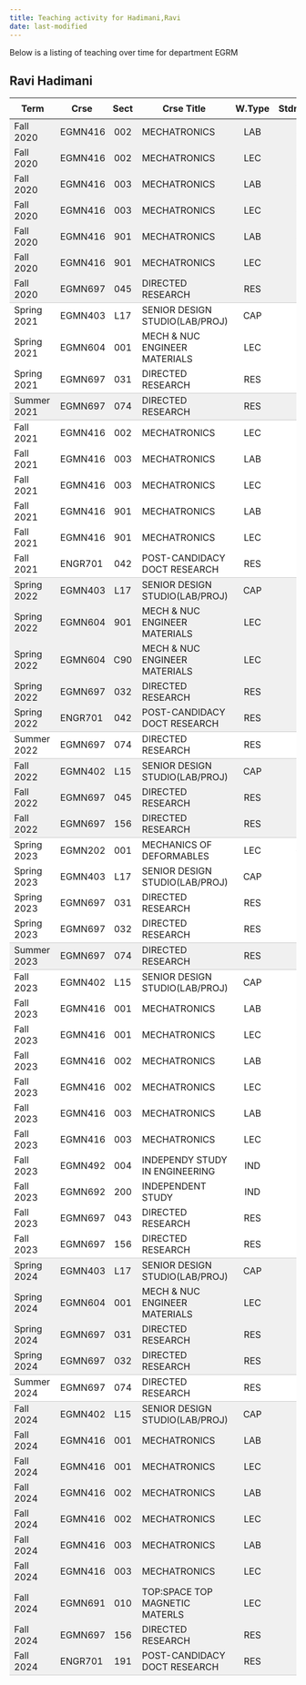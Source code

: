```yaml
---
title: Teaching activity for Hadimani,Ravi
date: last-modified
---
```


Below is a listing of teaching over time for department EGRM


## Ravi Hadimani

<style type="text/css">
#T_cb470 table {
  width: 100%;
  border-collapse: collapse;
}
#T_cb470 th {
  text-align: center;
  padding: 8px;
}
#T_cb470 td:nth-child(1) {
  padding-right: 10px;
  text-align: left;
}
#T_cb470 td:nth-child(2) {
  padding-right: 5px;
  text-align: left;
}
#T_cb470  td:nth-child(4) {
  padding-right: 5px;
  text-align: left;
}
#T_cb470 td:nth-child(3) {
  text-align: center;
}
#T_cb470  td:nth-child(5) {
  text-align: center;
}
#T_cb470 td:nth-child(6) {
  text-align: right;
}
#T_cb470  td:nth-child(7) {
  text-align: right;
}
#T_cb470_row0_col0, #T_cb470_row0_col1, #T_cb470_row0_col2, #T_cb470_row0_col3, #T_cb470_row0_col4, #T_cb470_row0_col5, #T_cb470_row0_col6, #T_cb470_row1_col0, #T_cb470_row1_col1, #T_cb470_row1_col2, #T_cb470_row1_col3, #T_cb470_row1_col4, #T_cb470_row1_col5, #T_cb470_row1_col6, #T_cb470_row2_col0, #T_cb470_row2_col1, #T_cb470_row2_col2, #T_cb470_row2_col3, #T_cb470_row2_col4, #T_cb470_row2_col5, #T_cb470_row2_col6, #T_cb470_row3_col0, #T_cb470_row3_col1, #T_cb470_row3_col2, #T_cb470_row3_col3, #T_cb470_row3_col4, #T_cb470_row3_col5, #T_cb470_row3_col6, #T_cb470_row4_col0, #T_cb470_row4_col1, #T_cb470_row4_col2, #T_cb470_row4_col3, #T_cb470_row4_col4, #T_cb470_row4_col5, #T_cb470_row4_col6, #T_cb470_row5_col0, #T_cb470_row5_col1, #T_cb470_row5_col2, #T_cb470_row5_col3, #T_cb470_row5_col4, #T_cb470_row5_col5, #T_cb470_row5_col6, #T_cb470_row17_col0, #T_cb470_row17_col1, #T_cb470_row17_col2, #T_cb470_row17_col3, #T_cb470_row17_col4, #T_cb470_row17_col5, #T_cb470_row17_col6, #T_cb470_row18_col0, #T_cb470_row18_col1, #T_cb470_row18_col2, #T_cb470_row18_col3, #T_cb470_row18_col4, #T_cb470_row18_col5, #T_cb470_row18_col6, #T_cb470_row19_col0, #T_cb470_row19_col1, #T_cb470_row19_col2, #T_cb470_row19_col3, #T_cb470_row19_col4, #T_cb470_row19_col5, #T_cb470_row19_col6, #T_cb470_row20_col0, #T_cb470_row20_col1, #T_cb470_row20_col2, #T_cb470_row20_col3, #T_cb470_row20_col4, #T_cb470_row20_col5, #T_cb470_row20_col6, #T_cb470_row23_col0, #T_cb470_row23_col1, #T_cb470_row23_col2, #T_cb470_row23_col3, #T_cb470_row23_col4, #T_cb470_row23_col5, #T_cb470_row23_col6, #T_cb470_row24_col0, #T_cb470_row24_col1, #T_cb470_row24_col2, #T_cb470_row24_col3, #T_cb470_row24_col4, #T_cb470_row24_col5, #T_cb470_row24_col6, #T_cb470_row42_col0, #T_cb470_row42_col1, #T_cb470_row42_col2, #T_cb470_row42_col3, #T_cb470_row42_col4, #T_cb470_row42_col5, #T_cb470_row42_col6, #T_cb470_row43_col0, #T_cb470_row43_col1, #T_cb470_row43_col2, #T_cb470_row43_col3, #T_cb470_row43_col4, #T_cb470_row43_col5, #T_cb470_row43_col6, #T_cb470_row44_col0, #T_cb470_row44_col1, #T_cb470_row44_col2, #T_cb470_row44_col3, #T_cb470_row44_col4, #T_cb470_row44_col5, #T_cb470_row44_col6, #T_cb470_row47_col0, #T_cb470_row47_col1, #T_cb470_row47_col2, #T_cb470_row47_col3, #T_cb470_row47_col4, #T_cb470_row47_col5, #T_cb470_row47_col6, #T_cb470_row48_col0, #T_cb470_row48_col1, #T_cb470_row48_col2, #T_cb470_row48_col3, #T_cb470_row48_col4, #T_cb470_row48_col5, #T_cb470_row48_col6, #T_cb470_row49_col0, #T_cb470_row49_col1, #T_cb470_row49_col2, #T_cb470_row49_col3, #T_cb470_row49_col4, #T_cb470_row49_col5, #T_cb470_row49_col6, #T_cb470_row50_col0, #T_cb470_row50_col1, #T_cb470_row50_col2, #T_cb470_row50_col3, #T_cb470_row50_col4, #T_cb470_row50_col5, #T_cb470_row50_col6, #T_cb470_row51_col0, #T_cb470_row51_col1, #T_cb470_row51_col2, #T_cb470_row51_col3, #T_cb470_row51_col4, #T_cb470_row51_col5, #T_cb470_row51_col6, #T_cb470_row52_col0, #T_cb470_row52_col1, #T_cb470_row52_col2, #T_cb470_row52_col3, #T_cb470_row52_col4, #T_cb470_row52_col5, #T_cb470_row52_col6, #T_cb470_row53_col0, #T_cb470_row53_col1, #T_cb470_row53_col2, #T_cb470_row53_col3, #T_cb470_row53_col4, #T_cb470_row53_col5, #T_cb470_row53_col6, #T_cb470_row54_col0, #T_cb470_row54_col1, #T_cb470_row54_col2, #T_cb470_row54_col3, #T_cb470_row54_col4, #T_cb470_row54_col5, #T_cb470_row54_col6, #T_cb470_row55_col0, #T_cb470_row55_col1, #T_cb470_row55_col2, #T_cb470_row55_col3, #T_cb470_row55_col4, #T_cb470_row55_col5, #T_cb470_row55_col6 {
  background-color: #f0f0f0;
  border-bottom: none;
}
#T_cb470_row6_col0, #T_cb470_row6_col1, #T_cb470_row6_col2, #T_cb470_row6_col3, #T_cb470_row6_col4, #T_cb470_row6_col5, #T_cb470_row6_col6, #T_cb470_row10_col0, #T_cb470_row10_col1, #T_cb470_row10_col2, #T_cb470_row10_col3, #T_cb470_row10_col4, #T_cb470_row10_col5, #T_cb470_row10_col6, #T_cb470_row21_col0, #T_cb470_row21_col1, #T_cb470_row21_col2, #T_cb470_row21_col3, #T_cb470_row21_col4, #T_cb470_row21_col5, #T_cb470_row21_col6, #T_cb470_row25_col0, #T_cb470_row25_col1, #T_cb470_row25_col2, #T_cb470_row25_col3, #T_cb470_row25_col4, #T_cb470_row25_col5, #T_cb470_row25_col6, #T_cb470_row30_col0, #T_cb470_row30_col1, #T_cb470_row30_col2, #T_cb470_row30_col3, #T_cb470_row30_col4, #T_cb470_row30_col5, #T_cb470_row30_col6, #T_cb470_row45_col0, #T_cb470_row45_col1, #T_cb470_row45_col2, #T_cb470_row45_col3, #T_cb470_row45_col4, #T_cb470_row45_col5, #T_cb470_row45_col6, #T_cb470_row56_col0, #T_cb470_row56_col1, #T_cb470_row56_col2, #T_cb470_row56_col3, #T_cb470_row56_col4, #T_cb470_row56_col5, #T_cb470_row56_col6 {
  background-color: #f0f0f0;
  border-bottom: 1px solid #ccc;
}
#T_cb470_row7_col0, #T_cb470_row7_col1, #T_cb470_row7_col2, #T_cb470_row7_col3, #T_cb470_row7_col4, #T_cb470_row7_col5, #T_cb470_row7_col6, #T_cb470_row8_col0, #T_cb470_row8_col1, #T_cb470_row8_col2, #T_cb470_row8_col3, #T_cb470_row8_col4, #T_cb470_row8_col5, #T_cb470_row8_col6, #T_cb470_row11_col0, #T_cb470_row11_col1, #T_cb470_row11_col2, #T_cb470_row11_col3, #T_cb470_row11_col4, #T_cb470_row11_col5, #T_cb470_row11_col6, #T_cb470_row12_col0, #T_cb470_row12_col1, #T_cb470_row12_col2, #T_cb470_row12_col3, #T_cb470_row12_col4, #T_cb470_row12_col5, #T_cb470_row12_col6, #T_cb470_row13_col0, #T_cb470_row13_col1, #T_cb470_row13_col2, #T_cb470_row13_col3, #T_cb470_row13_col4, #T_cb470_row13_col5, #T_cb470_row13_col6, #T_cb470_row14_col0, #T_cb470_row14_col1, #T_cb470_row14_col2, #T_cb470_row14_col3, #T_cb470_row14_col4, #T_cb470_row14_col5, #T_cb470_row14_col6, #T_cb470_row15_col0, #T_cb470_row15_col1, #T_cb470_row15_col2, #T_cb470_row15_col3, #T_cb470_row15_col4, #T_cb470_row15_col5, #T_cb470_row15_col6, #T_cb470_row26_col0, #T_cb470_row26_col1, #T_cb470_row26_col2, #T_cb470_row26_col3, #T_cb470_row26_col4, #T_cb470_row26_col5, #T_cb470_row26_col6, #T_cb470_row27_col0, #T_cb470_row27_col1, #T_cb470_row27_col2, #T_cb470_row27_col3, #T_cb470_row27_col4, #T_cb470_row27_col5, #T_cb470_row27_col6, #T_cb470_row28_col0, #T_cb470_row28_col1, #T_cb470_row28_col2, #T_cb470_row28_col3, #T_cb470_row28_col4, #T_cb470_row28_col5, #T_cb470_row28_col6, #T_cb470_row31_col0, #T_cb470_row31_col1, #T_cb470_row31_col2, #T_cb470_row31_col3, #T_cb470_row31_col4, #T_cb470_row31_col5, #T_cb470_row31_col6, #T_cb470_row32_col0, #T_cb470_row32_col1, #T_cb470_row32_col2, #T_cb470_row32_col3, #T_cb470_row32_col4, #T_cb470_row32_col5, #T_cb470_row32_col6, #T_cb470_row33_col0, #T_cb470_row33_col1, #T_cb470_row33_col2, #T_cb470_row33_col3, #T_cb470_row33_col4, #T_cb470_row33_col5, #T_cb470_row33_col6, #T_cb470_row34_col0, #T_cb470_row34_col1, #T_cb470_row34_col2, #T_cb470_row34_col3, #T_cb470_row34_col4, #T_cb470_row34_col5, #T_cb470_row34_col6, #T_cb470_row35_col0, #T_cb470_row35_col1, #T_cb470_row35_col2, #T_cb470_row35_col3, #T_cb470_row35_col4, #T_cb470_row35_col5, #T_cb470_row35_col6, #T_cb470_row36_col0, #T_cb470_row36_col1, #T_cb470_row36_col2, #T_cb470_row36_col3, #T_cb470_row36_col4, #T_cb470_row36_col5, #T_cb470_row36_col6, #T_cb470_row37_col0, #T_cb470_row37_col1, #T_cb470_row37_col2, #T_cb470_row37_col3, #T_cb470_row37_col4, #T_cb470_row37_col5, #T_cb470_row37_col6, #T_cb470_row38_col0, #T_cb470_row38_col1, #T_cb470_row38_col2, #T_cb470_row38_col3, #T_cb470_row38_col4, #T_cb470_row38_col5, #T_cb470_row38_col6, #T_cb470_row39_col0, #T_cb470_row39_col1, #T_cb470_row39_col2, #T_cb470_row39_col3, #T_cb470_row39_col4, #T_cb470_row39_col5, #T_cb470_row39_col6, #T_cb470_row40_col0, #T_cb470_row40_col1, #T_cb470_row40_col2, #T_cb470_row40_col3, #T_cb470_row40_col4, #T_cb470_row40_col5, #T_cb470_row40_col6 {
  background-color: #ffffff;
  border-bottom: none;
}
#T_cb470_row9_col0, #T_cb470_row9_col1, #T_cb470_row9_col2, #T_cb470_row9_col3, #T_cb470_row9_col4, #T_cb470_row9_col5, #T_cb470_row9_col6, #T_cb470_row16_col0, #T_cb470_row16_col1, #T_cb470_row16_col2, #T_cb470_row16_col3, #T_cb470_row16_col4, #T_cb470_row16_col5, #T_cb470_row16_col6, #T_cb470_row22_col0, #T_cb470_row22_col1, #T_cb470_row22_col2, #T_cb470_row22_col3, #T_cb470_row22_col4, #T_cb470_row22_col5, #T_cb470_row22_col6, #T_cb470_row29_col0, #T_cb470_row29_col1, #T_cb470_row29_col2, #T_cb470_row29_col3, #T_cb470_row29_col4, #T_cb470_row29_col5, #T_cb470_row29_col6, #T_cb470_row41_col0, #T_cb470_row41_col1, #T_cb470_row41_col2, #T_cb470_row41_col3, #T_cb470_row41_col4, #T_cb470_row41_col5, #T_cb470_row41_col6, #T_cb470_row46_col0, #T_cb470_row46_col1, #T_cb470_row46_col2, #T_cb470_row46_col3, #T_cb470_row46_col4, #T_cb470_row46_col5, #T_cb470_row46_col6 {
  background-color: #ffffff;
  border-bottom: 1px solid #ccc;
}
</style>
<table id="T_cb470">
  <thead>
    <tr>
      <th id="T_cb470_level0_col0" class="col_heading level0 col0" >Term</th>
      <th id="T_cb470_level0_col1" class="col_heading level0 col1" >Crse</th>
      <th id="T_cb470_level0_col2" class="col_heading level0 col2" >Sect</th>
      <th id="T_cb470_level0_col3" class="col_heading level0 col3" >Crse Title</th>
      <th id="T_cb470_level0_col4" class="col_heading level0 col4" >W.Type</th>
      <th id="T_cb470_level0_col5" class="col_heading level0 col5" >Stdnts</th>
      <th id="T_cb470_level0_col6" class="col_heading level0 col6" >Hours</th>
    </tr>
  </thead>
  <tbody>
    <tr>
      <td id="T_cb470_row0_col0" class="data row0 col0" >Fall 2020</td>
      <td id="T_cb470_row0_col1" class="data row0 col1" >EGMN416</td>
      <td id="T_cb470_row0_col2" class="data row0 col2" >002</td>
      <td id="T_cb470_row0_col3" class="data row0 col3" >MECHATRONICS</td>
      <td id="T_cb470_row0_col4" class="data row0 col4" >LAB</td>
      <td id="T_cb470_row0_col5" class="data row0 col5" >32</td>
      <td id="T_cb470_row0_col6" class="data row0 col6" >48</td>
    </tr>
    <tr>
      <td id="T_cb470_row1_col0" class="data row1 col0" >Fall 2020</td>
      <td id="T_cb470_row1_col1" class="data row1 col1" >EGMN416</td>
      <td id="T_cb470_row1_col2" class="data row1 col2" >002</td>
      <td id="T_cb470_row1_col3" class="data row1 col3" >MECHATRONICS</td>
      <td id="T_cb470_row1_col4" class="data row1 col4" >LEC</td>
      <td id="T_cb470_row1_col5" class="data row1 col5" >32</td>
      <td id="T_cb470_row1_col6" class="data row1 col6" >48</td>
    </tr>
    <tr>
      <td id="T_cb470_row2_col0" class="data row2 col0" >Fall 2020</td>
      <td id="T_cb470_row2_col1" class="data row2 col1" >EGMN416</td>
      <td id="T_cb470_row2_col2" class="data row2 col2" >003</td>
      <td id="T_cb470_row2_col3" class="data row2 col3" >MECHATRONICS</td>
      <td id="T_cb470_row2_col4" class="data row2 col4" >LAB</td>
      <td id="T_cb470_row2_col5" class="data row2 col5" >32</td>
      <td id="T_cb470_row2_col6" class="data row2 col6" >48</td>
    </tr>
    <tr>
      <td id="T_cb470_row3_col0" class="data row3 col0" >Fall 2020</td>
      <td id="T_cb470_row3_col1" class="data row3 col1" >EGMN416</td>
      <td id="T_cb470_row3_col2" class="data row3 col2" >003</td>
      <td id="T_cb470_row3_col3" class="data row3 col3" >MECHATRONICS</td>
      <td id="T_cb470_row3_col4" class="data row3 col4" >LEC</td>
      <td id="T_cb470_row3_col5" class="data row3 col5" >32</td>
      <td id="T_cb470_row3_col6" class="data row3 col6" >48</td>
    </tr>
    <tr>
      <td id="T_cb470_row4_col0" class="data row4 col0" >Fall 2020</td>
      <td id="T_cb470_row4_col1" class="data row4 col1" >EGMN416</td>
      <td id="T_cb470_row4_col2" class="data row4 col2" >901</td>
      <td id="T_cb470_row4_col3" class="data row4 col3" >MECHATRONICS</td>
      <td id="T_cb470_row4_col4" class="data row4 col4" >LAB</td>
      <td id="T_cb470_row4_col5" class="data row4 col5" >32</td>
      <td id="T_cb470_row4_col6" class="data row4 col6" >48</td>
    </tr>
    <tr>
      <td id="T_cb470_row5_col0" class="data row5 col0" >Fall 2020</td>
      <td id="T_cb470_row5_col1" class="data row5 col1" >EGMN416</td>
      <td id="T_cb470_row5_col2" class="data row5 col2" >901</td>
      <td id="T_cb470_row5_col3" class="data row5 col3" >MECHATRONICS</td>
      <td id="T_cb470_row5_col4" class="data row5 col4" >LEC</td>
      <td id="T_cb470_row5_col5" class="data row5 col5" >32</td>
      <td id="T_cb470_row5_col6" class="data row5 col6" >48</td>
    </tr>
    <tr>
      <td id="T_cb470_row6_col0" class="data row6 col0" >Fall 2020</td>
      <td id="T_cb470_row6_col1" class="data row6 col1" >EGMN697</td>
      <td id="T_cb470_row6_col2" class="data row6 col2" >045</td>
      <td id="T_cb470_row6_col3" class="data row6 col3" >DIRECTED RESEARCH</td>
      <td id="T_cb470_row6_col4" class="data row6 col4" >RES</td>
      <td id="T_cb470_row6_col5" class="data row6 col5" >2</td>
      <td id="T_cb470_row6_col6" class="data row6 col6" >18</td>
    </tr>
    <tr>
      <td id="T_cb470_row7_col0" class="data row7 col0" >Spring 2021</td>
      <td id="T_cb470_row7_col1" class="data row7 col1" >EGMN403</td>
      <td id="T_cb470_row7_col2" class="data row7 col2" >L17</td>
      <td id="T_cb470_row7_col3" class="data row7 col3" >SENIOR DESIGN STUDIO(LAB/PROJ)</td>
      <td id="T_cb470_row7_col4" class="data row7 col4" >CAP</td>
      <td id="T_cb470_row7_col5" class="data row7 col5" >4</td>
      <td id="T_cb470_row7_col6" class="data row7 col6" >8</td>
    </tr>
    <tr>
      <td id="T_cb470_row8_col0" class="data row8 col0" >Spring 2021</td>
      <td id="T_cb470_row8_col1" class="data row8 col1" >EGMN604</td>
      <td id="T_cb470_row8_col2" class="data row8 col2" >001</td>
      <td id="T_cb470_row8_col3" class="data row8 col3" >MECH & NUC ENGINEER MATERIALS</td>
      <td id="T_cb470_row8_col4" class="data row8 col4" >LEC</td>
      <td id="T_cb470_row8_col5" class="data row8 col5" >14</td>
      <td id="T_cb470_row8_col6" class="data row8 col6" >42</td>
    </tr>
    <tr>
      <td id="T_cb470_row9_col0" class="data row9 col0" >Spring 2021</td>
      <td id="T_cb470_row9_col1" class="data row9 col1" >EGMN697</td>
      <td id="T_cb470_row9_col2" class="data row9 col2" >031</td>
      <td id="T_cb470_row9_col3" class="data row9 col3" >DIRECTED RESEARCH</td>
      <td id="T_cb470_row9_col4" class="data row9 col4" >RES</td>
      <td id="T_cb470_row9_col5" class="data row9 col5" >1</td>
      <td id="T_cb470_row9_col6" class="data row9 col6" >9</td>
    </tr>
    <tr>
      <td id="T_cb470_row10_col0" class="data row10 col0" >Summer 2021</td>
      <td id="T_cb470_row10_col1" class="data row10 col1" >EGMN697</td>
      <td id="T_cb470_row10_col2" class="data row10 col2" >074</td>
      <td id="T_cb470_row10_col3" class="data row10 col3" >DIRECTED RESEARCH</td>
      <td id="T_cb470_row10_col4" class="data row10 col4" >RES</td>
      <td id="T_cb470_row10_col5" class="data row10 col5" >1</td>
      <td id="T_cb470_row10_col6" class="data row10 col6" >3</td>
    </tr>
    <tr>
      <td id="T_cb470_row11_col0" class="data row11 col0" >Fall 2021</td>
      <td id="T_cb470_row11_col1" class="data row11 col1" >EGMN416</td>
      <td id="T_cb470_row11_col2" class="data row11 col2" >002</td>
      <td id="T_cb470_row11_col3" class="data row11 col3" >MECHATRONICS</td>
      <td id="T_cb470_row11_col4" class="data row11 col4" >LEC</td>
      <td id="T_cb470_row11_col5" class="data row11 col5" >28</td>
      <td id="T_cb470_row11_col6" class="data row11 col6" >84</td>
    </tr>
    <tr>
      <td id="T_cb470_row12_col0" class="data row12 col0" >Fall 2021</td>
      <td id="T_cb470_row12_col1" class="data row12 col1" >EGMN416</td>
      <td id="T_cb470_row12_col2" class="data row12 col2" >003</td>
      <td id="T_cb470_row12_col3" class="data row12 col3" >MECHATRONICS</td>
      <td id="T_cb470_row12_col4" class="data row12 col4" >LAB</td>
      <td id="T_cb470_row12_col5" class="data row12 col5" >28</td>
      <td id="T_cb470_row12_col6" class="data row12 col6" >42</td>
    </tr>
    <tr>
      <td id="T_cb470_row13_col0" class="data row13 col0" >Fall 2021</td>
      <td id="T_cb470_row13_col1" class="data row13 col1" >EGMN416</td>
      <td id="T_cb470_row13_col2" class="data row13 col2" >003</td>
      <td id="T_cb470_row13_col3" class="data row13 col3" >MECHATRONICS</td>
      <td id="T_cb470_row13_col4" class="data row13 col4" >LEC</td>
      <td id="T_cb470_row13_col5" class="data row13 col5" >28</td>
      <td id="T_cb470_row13_col6" class="data row13 col6" >42</td>
    </tr>
    <tr>
      <td id="T_cb470_row14_col0" class="data row14 col0" >Fall 2021</td>
      <td id="T_cb470_row14_col1" class="data row14 col1" >EGMN416</td>
      <td id="T_cb470_row14_col2" class="data row14 col2" >901</td>
      <td id="T_cb470_row14_col3" class="data row14 col3" >MECHATRONICS</td>
      <td id="T_cb470_row14_col4" class="data row14 col4" >LAB</td>
      <td id="T_cb470_row14_col5" class="data row14 col5" >27</td>
      <td id="T_cb470_row14_col6" class="data row14 col6" >40</td>
    </tr>
    <tr>
      <td id="T_cb470_row15_col0" class="data row15 col0" >Fall 2021</td>
      <td id="T_cb470_row15_col1" class="data row15 col1" >EGMN416</td>
      <td id="T_cb470_row15_col2" class="data row15 col2" >901</td>
      <td id="T_cb470_row15_col3" class="data row15 col3" >MECHATRONICS</td>
      <td id="T_cb470_row15_col4" class="data row15 col4" >LEC</td>
      <td id="T_cb470_row15_col5" class="data row15 col5" >27</td>
      <td id="T_cb470_row15_col6" class="data row15 col6" >40</td>
    </tr>
    <tr>
      <td id="T_cb470_row16_col0" class="data row16 col0" >Fall 2021</td>
      <td id="T_cb470_row16_col1" class="data row16 col1" >ENGR701</td>
      <td id="T_cb470_row16_col2" class="data row16 col2" >042</td>
      <td id="T_cb470_row16_col3" class="data row16 col3" >POST-CANDIDACY DOCT RESEARCH</td>
      <td id="T_cb470_row16_col4" class="data row16 col4" >RES</td>
      <td id="T_cb470_row16_col5" class="data row16 col5" >1</td>
      <td id="T_cb470_row16_col6" class="data row16 col6" >9</td>
    </tr>
    <tr>
      <td id="T_cb470_row17_col0" class="data row17 col0" >Spring 2022</td>
      <td id="T_cb470_row17_col1" class="data row17 col1" >EGMN403</td>
      <td id="T_cb470_row17_col2" class="data row17 col2" >L17</td>
      <td id="T_cb470_row17_col3" class="data row17 col3" >SENIOR DESIGN STUDIO(LAB/PROJ)</td>
      <td id="T_cb470_row17_col4" class="data row17 col4" >CAP</td>
      <td id="T_cb470_row17_col5" class="data row17 col5" >4</td>
      <td id="T_cb470_row17_col6" class="data row17 col6" >8</td>
    </tr>
    <tr>
      <td id="T_cb470_row18_col0" class="data row18 col0" >Spring 2022</td>
      <td id="T_cb470_row18_col1" class="data row18 col1" >EGMN604</td>
      <td id="T_cb470_row18_col2" class="data row18 col2" >901</td>
      <td id="T_cb470_row18_col3" class="data row18 col3" >MECH & NUC ENGINEER MATERIALS</td>
      <td id="T_cb470_row18_col4" class="data row18 col4" >LEC</td>
      <td id="T_cb470_row18_col5" class="data row18 col5" >14</td>
      <td id="T_cb470_row18_col6" class="data row18 col6" >42</td>
    </tr>
    <tr>
      <td id="T_cb470_row19_col0" class="data row19 col0" >Spring 2022</td>
      <td id="T_cb470_row19_col1" class="data row19 col1" >EGMN604</td>
      <td id="T_cb470_row19_col2" class="data row19 col2" >C90</td>
      <td id="T_cb470_row19_col3" class="data row19 col3" >MECH & NUC ENGINEER MATERIALS</td>
      <td id="T_cb470_row19_col4" class="data row19 col4" >LEC</td>
      <td id="T_cb470_row19_col5" class="data row19 col5" >12</td>
      <td id="T_cb470_row19_col6" class="data row19 col6" >36</td>
    </tr>
    <tr>
      <td id="T_cb470_row20_col0" class="data row20 col0" >Spring 2022</td>
      <td id="T_cb470_row20_col1" class="data row20 col1" >EGMN697</td>
      <td id="T_cb470_row20_col2" class="data row20 col2" >032</td>
      <td id="T_cb470_row20_col3" class="data row20 col3" >DIRECTED RESEARCH</td>
      <td id="T_cb470_row20_col4" class="data row20 col4" >RES</td>
      <td id="T_cb470_row20_col5" class="data row20 col5" >1</td>
      <td id="T_cb470_row20_col6" class="data row20 col6" >6</td>
    </tr>
    <tr>
      <td id="T_cb470_row21_col0" class="data row21 col0" >Spring 2022</td>
      <td id="T_cb470_row21_col1" class="data row21 col1" >ENGR701</td>
      <td id="T_cb470_row21_col2" class="data row21 col2" >042</td>
      <td id="T_cb470_row21_col3" class="data row21 col3" >POST-CANDIDACY DOCT RESEARCH</td>
      <td id="T_cb470_row21_col4" class="data row21 col4" >RES</td>
      <td id="T_cb470_row21_col5" class="data row21 col5" >1</td>
      <td id="T_cb470_row21_col6" class="data row21 col6" >9</td>
    </tr>
    <tr>
      <td id="T_cb470_row22_col0" class="data row22 col0" >Summer 2022</td>
      <td id="T_cb470_row22_col1" class="data row22 col1" >EGMN697</td>
      <td id="T_cb470_row22_col2" class="data row22 col2" >074</td>
      <td id="T_cb470_row22_col3" class="data row22 col3" >DIRECTED RESEARCH</td>
      <td id="T_cb470_row22_col4" class="data row22 col4" >RES</td>
      <td id="T_cb470_row22_col5" class="data row22 col5" >2</td>
      <td id="T_cb470_row22_col6" class="data row22 col6" >6</td>
    </tr>
    <tr>
      <td id="T_cb470_row23_col0" class="data row23 col0" >Fall 2022</td>
      <td id="T_cb470_row23_col1" class="data row23 col1" >EGMN402</td>
      <td id="T_cb470_row23_col2" class="data row23 col2" >L15</td>
      <td id="T_cb470_row23_col3" class="data row23 col3" >SENIOR DESIGN STUDIO(LAB/PROJ)</td>
      <td id="T_cb470_row23_col4" class="data row23 col4" >CAP</td>
      <td id="T_cb470_row23_col5" class="data row23 col5" >1</td>
      <td id="T_cb470_row23_col6" class="data row23 col6" >2</td>
    </tr>
    <tr>
      <td id="T_cb470_row24_col0" class="data row24 col0" >Fall 2022</td>
      <td id="T_cb470_row24_col1" class="data row24 col1" >EGMN697</td>
      <td id="T_cb470_row24_col2" class="data row24 col2" >045</td>
      <td id="T_cb470_row24_col3" class="data row24 col3" >DIRECTED RESEARCH</td>
      <td id="T_cb470_row24_col4" class="data row24 col4" >RES</td>
      <td id="T_cb470_row24_col5" class="data row24 col5" >1</td>
      <td id="T_cb470_row24_col6" class="data row24 col6" >9</td>
    </tr>
    <tr>
      <td id="T_cb470_row25_col0" class="data row25 col0" >Fall 2022</td>
      <td id="T_cb470_row25_col1" class="data row25 col1" >EGMN697</td>
      <td id="T_cb470_row25_col2" class="data row25 col2" >156</td>
      <td id="T_cb470_row25_col3" class="data row25 col3" >DIRECTED RESEARCH</td>
      <td id="T_cb470_row25_col4" class="data row25 col4" >RES</td>
      <td id="T_cb470_row25_col5" class="data row25 col5" >1</td>
      <td id="T_cb470_row25_col6" class="data row25 col6" >6</td>
    </tr>
    <tr>
      <td id="T_cb470_row26_col0" class="data row26 col0" >Spring 2023</td>
      <td id="T_cb470_row26_col1" class="data row26 col1" >EGMN202</td>
      <td id="T_cb470_row26_col2" class="data row26 col2" >001</td>
      <td id="T_cb470_row26_col3" class="data row26 col3" >MECHANICS OF DEFORMABLES</td>
      <td id="T_cb470_row26_col4" class="data row26 col4" >LEC</td>
      <td id="T_cb470_row26_col5" class="data row26 col5" >69</td>
      <td id="T_cb470_row26_col6" class="data row26 col6" >207</td>
    </tr>
    <tr>
      <td id="T_cb470_row27_col0" class="data row27 col0" >Spring 2023</td>
      <td id="T_cb470_row27_col1" class="data row27 col1" >EGMN403</td>
      <td id="T_cb470_row27_col2" class="data row27 col2" >L17</td>
      <td id="T_cb470_row27_col3" class="data row27 col3" >SENIOR DESIGN STUDIO(LAB/PROJ)</td>
      <td id="T_cb470_row27_col4" class="data row27 col4" >CAP</td>
      <td id="T_cb470_row27_col5" class="data row27 col5" >2</td>
      <td id="T_cb470_row27_col6" class="data row27 col6" >4</td>
    </tr>
    <tr>
      <td id="T_cb470_row28_col0" class="data row28 col0" >Spring 2023</td>
      <td id="T_cb470_row28_col1" class="data row28 col1" >EGMN697</td>
      <td id="T_cb470_row28_col2" class="data row28 col2" >031</td>
      <td id="T_cb470_row28_col3" class="data row28 col3" >DIRECTED RESEARCH</td>
      <td id="T_cb470_row28_col4" class="data row28 col4" >RES</td>
      <td id="T_cb470_row28_col5" class="data row28 col5" >1</td>
      <td id="T_cb470_row28_col6" class="data row28 col6" >9</td>
    </tr>
    <tr>
      <td id="T_cb470_row29_col0" class="data row29 col0" >Spring 2023</td>
      <td id="T_cb470_row29_col1" class="data row29 col1" >EGMN697</td>
      <td id="T_cb470_row29_col2" class="data row29 col2" >032</td>
      <td id="T_cb470_row29_col3" class="data row29 col3" >DIRECTED RESEARCH</td>
      <td id="T_cb470_row29_col4" class="data row29 col4" >RES</td>
      <td id="T_cb470_row29_col5" class="data row29 col5" >2</td>
      <td id="T_cb470_row29_col6" class="data row29 col6" >12</td>
    </tr>
    <tr>
      <td id="T_cb470_row30_col0" class="data row30 col0" >Summer 2023</td>
      <td id="T_cb470_row30_col1" class="data row30 col1" >EGMN697</td>
      <td id="T_cb470_row30_col2" class="data row30 col2" >074</td>
      <td id="T_cb470_row30_col3" class="data row30 col3" >DIRECTED RESEARCH</td>
      <td id="T_cb470_row30_col4" class="data row30 col4" >RES</td>
      <td id="T_cb470_row30_col5" class="data row30 col5" >2</td>
      <td id="T_cb470_row30_col6" class="data row30 col6" >6</td>
    </tr>
    <tr>
      <td id="T_cb470_row31_col0" class="data row31 col0" >Fall 2023</td>
      <td id="T_cb470_row31_col1" class="data row31 col1" >EGMN402</td>
      <td id="T_cb470_row31_col2" class="data row31 col2" >L15</td>
      <td id="T_cb470_row31_col3" class="data row31 col3" >SENIOR DESIGN STUDIO(LAB/PROJ)</td>
      <td id="T_cb470_row31_col4" class="data row31 col4" >CAP</td>
      <td id="T_cb470_row31_col5" class="data row31 col5" >5</td>
      <td id="T_cb470_row31_col6" class="data row31 col6" >10</td>
    </tr>
    <tr>
      <td id="T_cb470_row32_col0" class="data row32 col0" >Fall 2023</td>
      <td id="T_cb470_row32_col1" class="data row32 col1" >EGMN416</td>
      <td id="T_cb470_row32_col2" class="data row32 col2" >001</td>
      <td id="T_cb470_row32_col3" class="data row32 col3" >MECHATRONICS</td>
      <td id="T_cb470_row32_col4" class="data row32 col4" >LAB</td>
      <td id="T_cb470_row32_col5" class="data row32 col5" >31</td>
      <td id="T_cb470_row32_col6" class="data row32 col6" >46</td>
    </tr>
    <tr>
      <td id="T_cb470_row33_col0" class="data row33 col0" >Fall 2023</td>
      <td id="T_cb470_row33_col1" class="data row33 col1" >EGMN416</td>
      <td id="T_cb470_row33_col2" class="data row33 col2" >001</td>
      <td id="T_cb470_row33_col3" class="data row33 col3" >MECHATRONICS</td>
      <td id="T_cb470_row33_col4" class="data row33 col4" >LEC</td>
      <td id="T_cb470_row33_col5" class="data row33 col5" >31</td>
      <td id="T_cb470_row33_col6" class="data row33 col6" >46</td>
    </tr>
    <tr>
      <td id="T_cb470_row34_col0" class="data row34 col0" >Fall 2023</td>
      <td id="T_cb470_row34_col1" class="data row34 col1" >EGMN416</td>
      <td id="T_cb470_row34_col2" class="data row34 col2" >002</td>
      <td id="T_cb470_row34_col3" class="data row34 col3" >MECHATRONICS</td>
      <td id="T_cb470_row34_col4" class="data row34 col4" >LAB</td>
      <td id="T_cb470_row34_col5" class="data row34 col5" >30</td>
      <td id="T_cb470_row34_col6" class="data row34 col6" >45</td>
    </tr>
    <tr>
      <td id="T_cb470_row35_col0" class="data row35 col0" >Fall 2023</td>
      <td id="T_cb470_row35_col1" class="data row35 col1" >EGMN416</td>
      <td id="T_cb470_row35_col2" class="data row35 col2" >002</td>
      <td id="T_cb470_row35_col3" class="data row35 col3" >MECHATRONICS</td>
      <td id="T_cb470_row35_col4" class="data row35 col4" >LEC</td>
      <td id="T_cb470_row35_col5" class="data row35 col5" >30</td>
      <td id="T_cb470_row35_col6" class="data row35 col6" >45</td>
    </tr>
    <tr>
      <td id="T_cb470_row36_col0" class="data row36 col0" >Fall 2023</td>
      <td id="T_cb470_row36_col1" class="data row36 col1" >EGMN416</td>
      <td id="T_cb470_row36_col2" class="data row36 col2" >003</td>
      <td id="T_cb470_row36_col3" class="data row36 col3" >MECHATRONICS</td>
      <td id="T_cb470_row36_col4" class="data row36 col4" >LAB</td>
      <td id="T_cb470_row36_col5" class="data row36 col5" >29</td>
      <td id="T_cb470_row36_col6" class="data row36 col6" >44</td>
    </tr>
    <tr>
      <td id="T_cb470_row37_col0" class="data row37 col0" >Fall 2023</td>
      <td id="T_cb470_row37_col1" class="data row37 col1" >EGMN416</td>
      <td id="T_cb470_row37_col2" class="data row37 col2" >003</td>
      <td id="T_cb470_row37_col3" class="data row37 col3" >MECHATRONICS</td>
      <td id="T_cb470_row37_col4" class="data row37 col4" >LEC</td>
      <td id="T_cb470_row37_col5" class="data row37 col5" >29</td>
      <td id="T_cb470_row37_col6" class="data row37 col6" >44</td>
    </tr>
    <tr>
      <td id="T_cb470_row38_col0" class="data row38 col0" >Fall 2023</td>
      <td id="T_cb470_row38_col1" class="data row38 col1" >EGMN492</td>
      <td id="T_cb470_row38_col2" class="data row38 col2" >004</td>
      <td id="T_cb470_row38_col3" class="data row38 col3" >INDEPENDY STUDY IN ENGINEERING</td>
      <td id="T_cb470_row38_col4" class="data row38 col4" >IND</td>
      <td id="T_cb470_row38_col5" class="data row38 col5" >1</td>
      <td id="T_cb470_row38_col6" class="data row38 col6" >3</td>
    </tr>
    <tr>
      <td id="T_cb470_row39_col0" class="data row39 col0" >Fall 2023</td>
      <td id="T_cb470_row39_col1" class="data row39 col1" >EGMN692</td>
      <td id="T_cb470_row39_col2" class="data row39 col2" >200</td>
      <td id="T_cb470_row39_col3" class="data row39 col3" >INDEPENDENT STUDY</td>
      <td id="T_cb470_row39_col4" class="data row39 col4" >IND</td>
      <td id="T_cb470_row39_col5" class="data row39 col5" >1</td>
      <td id="T_cb470_row39_col6" class="data row39 col6" >1</td>
    </tr>
    <tr>
      <td id="T_cb470_row40_col0" class="data row40 col0" >Fall 2023</td>
      <td id="T_cb470_row40_col1" class="data row40 col1" >EGMN697</td>
      <td id="T_cb470_row40_col2" class="data row40 col2" >043</td>
      <td id="T_cb470_row40_col3" class="data row40 col3" >DIRECTED RESEARCH</td>
      <td id="T_cb470_row40_col4" class="data row40 col4" >RES</td>
      <td id="T_cb470_row40_col5" class="data row40 col5" >1</td>
      <td id="T_cb470_row40_col6" class="data row40 col6" >3</td>
    </tr>
    <tr>
      <td id="T_cb470_row41_col0" class="data row41 col0" >Fall 2023</td>
      <td id="T_cb470_row41_col1" class="data row41 col1" >EGMN697</td>
      <td id="T_cb470_row41_col2" class="data row41 col2" >156</td>
      <td id="T_cb470_row41_col3" class="data row41 col3" >DIRECTED RESEARCH</td>
      <td id="T_cb470_row41_col4" class="data row41 col4" >RES</td>
      <td id="T_cb470_row41_col5" class="data row41 col5" >2</td>
      <td id="T_cb470_row41_col6" class="data row41 col6" >12</td>
    </tr>
    <tr>
      <td id="T_cb470_row42_col0" class="data row42 col0" >Spring 2024</td>
      <td id="T_cb470_row42_col1" class="data row42 col1" >EGMN403</td>
      <td id="T_cb470_row42_col2" class="data row42 col2" >L17</td>
      <td id="T_cb470_row42_col3" class="data row42 col3" >SENIOR DESIGN STUDIO(LAB/PROJ)</td>
      <td id="T_cb470_row42_col4" class="data row42 col4" >CAP</td>
      <td id="T_cb470_row42_col5" class="data row42 col5" >6</td>
      <td id="T_cb470_row42_col6" class="data row42 col6" >12</td>
    </tr>
    <tr>
      <td id="T_cb470_row43_col0" class="data row43 col0" >Spring 2024</td>
      <td id="T_cb470_row43_col1" class="data row43 col1" >EGMN604</td>
      <td id="T_cb470_row43_col2" class="data row43 col2" >001</td>
      <td id="T_cb470_row43_col3" class="data row43 col3" >MECH & NUC ENGINEER MATERIALS</td>
      <td id="T_cb470_row43_col4" class="data row43 col4" >LEC</td>
      <td id="T_cb470_row43_col5" class="data row43 col5" >20</td>
      <td id="T_cb470_row43_col6" class="data row43 col6" >60</td>
    </tr>
    <tr>
      <td id="T_cb470_row44_col0" class="data row44 col0" >Spring 2024</td>
      <td id="T_cb470_row44_col1" class="data row44 col1" >EGMN697</td>
      <td id="T_cb470_row44_col2" class="data row44 col2" >031</td>
      <td id="T_cb470_row44_col3" class="data row44 col3" >DIRECTED RESEARCH</td>
      <td id="T_cb470_row44_col4" class="data row44 col4" >RES</td>
      <td id="T_cb470_row44_col5" class="data row44 col5" >1</td>
      <td id="T_cb470_row44_col6" class="data row44 col6" >9</td>
    </tr>
    <tr>
      <td id="T_cb470_row45_col0" class="data row45 col0" >Spring 2024</td>
      <td id="T_cb470_row45_col1" class="data row45 col1" >EGMN697</td>
      <td id="T_cb470_row45_col2" class="data row45 col2" >032</td>
      <td id="T_cb470_row45_col3" class="data row45 col3" >DIRECTED RESEARCH</td>
      <td id="T_cb470_row45_col4" class="data row45 col4" >RES</td>
      <td id="T_cb470_row45_col5" class="data row45 col5" >2</td>
      <td id="T_cb470_row45_col6" class="data row45 col6" >12</td>
    </tr>
    <tr>
      <td id="T_cb470_row46_col0" class="data row46 col0" >Summer 2024</td>
      <td id="T_cb470_row46_col1" class="data row46 col1" >EGMN697</td>
      <td id="T_cb470_row46_col2" class="data row46 col2" >074</td>
      <td id="T_cb470_row46_col3" class="data row46 col3" >DIRECTED RESEARCH</td>
      <td id="T_cb470_row46_col4" class="data row46 col4" >RES</td>
      <td id="T_cb470_row46_col5" class="data row46 col5" >3</td>
      <td id="T_cb470_row46_col6" class="data row46 col6" >9</td>
    </tr>
    <tr>
      <td id="T_cb470_row47_col0" class="data row47 col0" >Fall 2024</td>
      <td id="T_cb470_row47_col1" class="data row47 col1" >EGMN402</td>
      <td id="T_cb470_row47_col2" class="data row47 col2" >L15</td>
      <td id="T_cb470_row47_col3" class="data row47 col3" >SENIOR DESIGN STUDIO(LAB/PROJ)</td>
      <td id="T_cb470_row47_col4" class="data row47 col4" >CAP</td>
      <td id="T_cb470_row47_col5" class="data row47 col5" >6</td>
      <td id="T_cb470_row47_col6" class="data row47 col6" >12</td>
    </tr>
    <tr>
      <td id="T_cb470_row48_col0" class="data row48 col0" >Fall 2024</td>
      <td id="T_cb470_row48_col1" class="data row48 col1" >EGMN416</td>
      <td id="T_cb470_row48_col2" class="data row48 col2" >001</td>
      <td id="T_cb470_row48_col3" class="data row48 col3" >MECHATRONICS</td>
      <td id="T_cb470_row48_col4" class="data row48 col4" >LAB</td>
      <td id="T_cb470_row48_col5" class="data row48 col5" >27</td>
      <td id="T_cb470_row48_col6" class="data row48 col6" >40</td>
    </tr>
    <tr>
      <td id="T_cb470_row49_col0" class="data row49 col0" >Fall 2024</td>
      <td id="T_cb470_row49_col1" class="data row49 col1" >EGMN416</td>
      <td id="T_cb470_row49_col2" class="data row49 col2" >001</td>
      <td id="T_cb470_row49_col3" class="data row49 col3" >MECHATRONICS</td>
      <td id="T_cb470_row49_col4" class="data row49 col4" >LEC</td>
      <td id="T_cb470_row49_col5" class="data row49 col5" >27</td>
      <td id="T_cb470_row49_col6" class="data row49 col6" >40</td>
    </tr>
    <tr>
      <td id="T_cb470_row50_col0" class="data row50 col0" >Fall 2024</td>
      <td id="T_cb470_row50_col1" class="data row50 col1" >EGMN416</td>
      <td id="T_cb470_row50_col2" class="data row50 col2" >002</td>
      <td id="T_cb470_row50_col3" class="data row50 col3" >MECHATRONICS</td>
      <td id="T_cb470_row50_col4" class="data row50 col4" >LAB</td>
      <td id="T_cb470_row50_col5" class="data row50 col5" >28</td>
      <td id="T_cb470_row50_col6" class="data row50 col6" >42</td>
    </tr>
    <tr>
      <td id="T_cb470_row51_col0" class="data row51 col0" >Fall 2024</td>
      <td id="T_cb470_row51_col1" class="data row51 col1" >EGMN416</td>
      <td id="T_cb470_row51_col2" class="data row51 col2" >002</td>
      <td id="T_cb470_row51_col3" class="data row51 col3" >MECHATRONICS</td>
      <td id="T_cb470_row51_col4" class="data row51 col4" >LEC</td>
      <td id="T_cb470_row51_col5" class="data row51 col5" >28</td>
      <td id="T_cb470_row51_col6" class="data row51 col6" >42</td>
    </tr>
    <tr>
      <td id="T_cb470_row52_col0" class="data row52 col0" >Fall 2024</td>
      <td id="T_cb470_row52_col1" class="data row52 col1" >EGMN416</td>
      <td id="T_cb470_row52_col2" class="data row52 col2" >003</td>
      <td id="T_cb470_row52_col3" class="data row52 col3" >MECHATRONICS</td>
      <td id="T_cb470_row52_col4" class="data row52 col4" >LAB</td>
      <td id="T_cb470_row52_col5" class="data row52 col5" >26</td>
      <td id="T_cb470_row52_col6" class="data row52 col6" >39</td>
    </tr>
    <tr>
      <td id="T_cb470_row53_col0" class="data row53 col0" >Fall 2024</td>
      <td id="T_cb470_row53_col1" class="data row53 col1" >EGMN416</td>
      <td id="T_cb470_row53_col2" class="data row53 col2" >003</td>
      <td id="T_cb470_row53_col3" class="data row53 col3" >MECHATRONICS</td>
      <td id="T_cb470_row53_col4" class="data row53 col4" >LEC</td>
      <td id="T_cb470_row53_col5" class="data row53 col5" >26</td>
      <td id="T_cb470_row53_col6" class="data row53 col6" >39</td>
    </tr>
    <tr>
      <td id="T_cb470_row54_col0" class="data row54 col0" >Fall 2024</td>
      <td id="T_cb470_row54_col1" class="data row54 col1" >EGMN691</td>
      <td id="T_cb470_row54_col2" class="data row54 col2" >010</td>
      <td id="T_cb470_row54_col3" class="data row54 col3" >TOP:SPACE TOP MAGNETIC MATERLS</td>
      <td id="T_cb470_row54_col4" class="data row54 col4" >LEC</td>
      <td id="T_cb470_row54_col5" class="data row54 col5" >1</td>
      <td id="T_cb470_row54_col6" class="data row54 col6" >3</td>
    </tr>
    <tr>
      <td id="T_cb470_row55_col0" class="data row55 col0" >Fall 2024</td>
      <td id="T_cb470_row55_col1" class="data row55 col1" >EGMN697</td>
      <td id="T_cb470_row55_col2" class="data row55 col2" >156</td>
      <td id="T_cb470_row55_col3" class="data row55 col3" >DIRECTED RESEARCH</td>
      <td id="T_cb470_row55_col4" class="data row55 col4" >RES</td>
      <td id="T_cb470_row55_col5" class="data row55 col5" >1</td>
      <td id="T_cb470_row55_col6" class="data row55 col6" >6</td>
    </tr>
    <tr>
      <td id="T_cb470_row56_col0" class="data row56 col0" >Fall 2024</td>
      <td id="T_cb470_row56_col1" class="data row56 col1" >ENGR701</td>
      <td id="T_cb470_row56_col2" class="data row56 col2" >191</td>
      <td id="T_cb470_row56_col3" class="data row56 col3" >POST-CANDIDACY DOCT RESEARCH</td>
      <td id="T_cb470_row56_col4" class="data row56 col4" >RES</td>
      <td id="T_cb470_row56_col5" class="data row56 col5" >2</td>
      <td id="T_cb470_row56_col6" class="data row56 col6" >18</td>
    </tr>
  </tbody>
</table>


